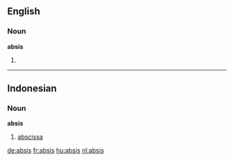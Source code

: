 ==English==

===Noun===
'''absis'''
# {{alternative spelling of|apsis}}

----

==Indonesian==

===Noun===
'''absis'''

# [[abscissa]]

[[de:absis]]
[[fr:absis]]
[[hu:absis]]
[[nl:absis]]